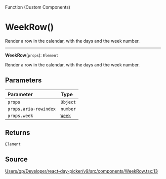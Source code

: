 <SectionTitle>Function (Custom Components)</SectionTitle>

# WeekRow()

<Description>
Render a row in the calendar, with the days and the week number.
</Description>

---

<a id="undefined" name="undefined"></a>

<SignatureMemberIdentifier>**WeekRow**(`props`): `Element`</SignatureMemberIdentifier>

Render a row in the calendar, with the days and the week number.

## Parameters

| Parameter | Type |
| :------ | :------ |
| `props` | `Object` |
| `props.aria-rowindex` | `number` |
| `props.week` | [`Week`](/api/next/classes/Week.md) |

## Returns

`Element`

## Source

[Users/gp/Developer/react-day-picker/v9/src/components/WeekRow.tsx:13](https://github.com/gpbl/react-day-picker/blob/next/src/components/WeekRow.tsx#L13)
